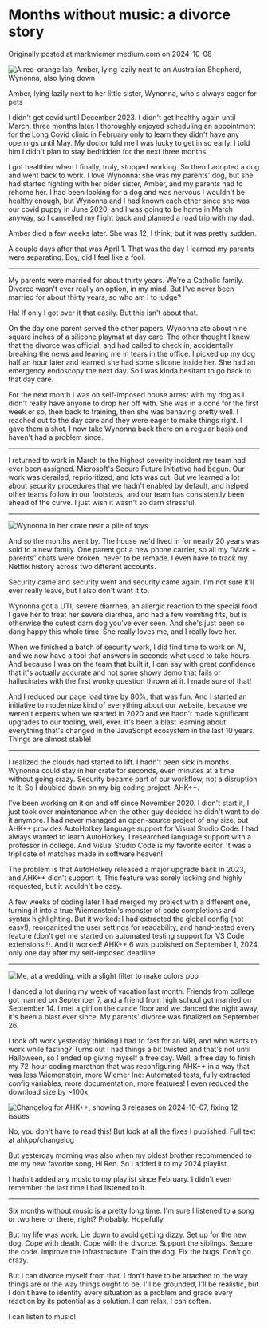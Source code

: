 
# Months without music: a divorce story

Originally posted at <ExternalLink href="https://markwiemer.medium.com/months-without-music-a-divorce-story-f3cec31c9879">markwiemer<wbr />.medium<wbr />.com</ExternalLink> on 2024-10-08

<img src={amberAndWynonna} alt="A red-orange lab, Amber, lying lazily next to an Australian Shepherd, Wynonna, also lying down" />

Amber, lying lazily next to her little sister, Wynonna, who's always eager for pets

I didn't get covid until December 2023. I didn't get healthy again until March, three months later. I thoroughly enjoyed scheduling an appointment for the Long Covid clinic in February only to learn they didn't have any openings until May. My doctor told me I was lucky to get in so early. I told him I didn't plan to stay bedridden for the next three months.

I got healthier when I finally, truly, stopped working. So then I adopted a dog and went back to work. I love Wynonna: she was my parents' dog, but she had started fighting with her older sister, Amber, and my parents had to rehome her. I had been looking for a dog and was nervous I wouldn't be healthy enough, but Wynonna and I had known each other since she was our covid puppy in June 2020, and I was going to be home in March anyway, so I cancelled my flight back and planned a road trip with my dad.

Amber died a few weeks later. She was 12, I think, but it was pretty sudden.

A couple days after that was April 1. That was the day I learned my parents were separating. Boy, did I feel like a fool.

---


My parents were married for about thirty years. We're a Catholic family. Divorce wasn't ever really an option, in my mind. But I've never been married for about thirty years, so who am I to judge?

Ha! If only I got over it that easily. But this isn't about that.

On the day one parent served the other papers, Wynonna ate about nine square inches of a silicone playmat at day care. The other thought I knew that the divorce was official, and had called to check in, accidentally breaking the news and leaving me in tears in the office. I picked up my dog half an hour later and learned she had some silicone inside her. She had an emergency endoscopy the next day. So I was kinda hesitant to go back to that day care.

For the next month I was on self-imposed house arrest with my dog as I didn't really have anyone to drop her off with. She was in a cone for the first week or so, then back to training, then she was behaving pretty well. I reached out to the day care and they were eager to make things right. I gave them a shot. I now take Wynonna back there on a regular basis and haven't had a problem since.

---

I returned to work in March to the highest severity incident my team had ever been assigned. Microsoft's Secure Future Initiative had begun. Our work was derailed, reprioritized, and lots was cut. But we learned a lot about security procedures that we hadn't enabled by default, and helped other teams follow in our footsteps, and our team has consistently been ahead of the curve. I just wish it wasn't so darn stressful.

---

<img src={wynonnaInCrate} alt="Wynonna in her crate near a pile of toys" />

And so the months went by. The house we'd lived in for nearly 20 years was sold to a new family. One parent got a new phone carrier, so all my “Mark + parents” chats were broken, never to be remade. I even have to track my Netflix history across two different accounts.

Security came and security went and security came again. I'm not sure it'll ever really leave, but I also don't want it to.

Wynonna got a UTI, severe diarrhea, an allergic reaction to the special food I gave her to treat her severe diarrhea, and had a few vomiting fits, but is otherwise the cutest darn dog you've ever seen. And she's just been so dang happy this whole time. She really loves me, and I really love her.

When we finished a batch of security work, I did find time to work on AI, and we now have a tool that answers in seconds what used to take hours. And because I was on the team that built it, I can say with great confidence that it's actually accurate and not some showy demo that fails or hallucinates with the first wonky question thrown at it. I made sure of that!

And I reduced our page load time by 80%, that was fun. And I started an initiative to modernize kind of everything about our website, because we weren't experts when we started in 2020 and we hadn't made significant upgrades to our tooling, well, ever. It's been a blast learning about everything that's changed in the JavaScript ecosystem in the last 10 years. Things are almost stable! <Emoji emoji="🤓" />

---

I realized the clouds had started to lift. I hadn't been sick in months. Wynonna could stay in her crate for seconds, even minutes at a time without going crazy. Security became part of our workflow, not a disruption to it. So I doubled down on my big coding project: AHK++.

I've been working on it on and off since November 2020. I didn't start it, I just took over maintenance when the other guy decided he didn't want to do it anymore. I had never managed an open-source project of any size, but AHK++ provides AutoHotkey language support for Visual Studio Code. I had always wanted to learn AutoHotkey. I researched language support with a professor in college. And Visual Studio Code is my favorite editor. It was a triplicate of matches made in software heaven!

The problem is that AutoHotkey released a major upgrade back in 2023, and AHK++ didn't support it. This feature was sorely lacking and highly requested, but it wouldn't be easy.

A few weeks of coding later I had merged my project with a different one, turning it into a true Wiemenstein's monster of code completions and syntax highlighting. But it worked: I had extracted the global config (not easy!), reorganized the user settings for readability, and hand-tested every feature (don't get me started on automated testing support for VS Code extensions!!). And it worked! AHK++ 6 was published on September 1, 2024, only one day after my self-imposed deadline.

---

<img src={weddingSoloProfile} alt="Me, at a wedding, with a slight filter to make colors pop" />

I danced a lot during my week of vacation last month. Friends from college got married on September 7, and a friend from high school got married on September 14. I met a girl on the dance floor and we danced the night away, it's been a blast ever since. My parents' divorce was finalized on September 26.

I took off work yesterday thinking I had to fast for an MRI, and who wants to work while fasting? Turns out I had things a bit twisted and that's not until Halloween, so I ended up giving myself a free day. Well, a free day to finish my 72-hour coding marathon that was reconfiguring AHK++ in a way that was less Wiemenstein, more Wiemer Inc: Automated tests, fully extracted config variables, more documentation, more features! <Emoji emoji="🤓" /> I even reduced the download size by \~100x.

<img src={ahkppChangelog} alt="Changelog for AHK++, showing 3 releases on 2024-10-07, fixing 12 issues" />

No, you don't have to read this! But look at all the fixes I published! Full text at <ExternalLink href="https://github.com/mark-wiemer-org/ahkpp/blob/main/changelog.md">ahkpp/changelog</ExternalLink>

But yesterday morning was also when my oldest brother recommended to me my new favorite song, Hi Ren. So I added it to my 2024 playlist.

I hadn't added any music to my playlist since February. I didn't even remember the last time I had listened to it.

---

Six months without music is a pretty long time. I'm sure I listened to a song or two here or there, right? Probably. Hopefully.

But my life was work. Lie down to avoid getting dizzy. Set up for the new dog. Cope with death. Cope with the divorce. Support the siblings. Secure the code. Improve the infrastructure. Train the dog. Fix the bugs. Don't go crazy.

But I can divorce myself from that. I don't have to be attached to the way things are or the way things ought to be. I'll be grounded, I'll be realistic, but I don't have to identify every situation as a problem and grade every reaction by its potential as a solution. I can relax. I can soften.

I can listen to music!

<Emoji emoji="🕺" />

<br />

<img src={wynonnaRaincoatOutside} alt="" />